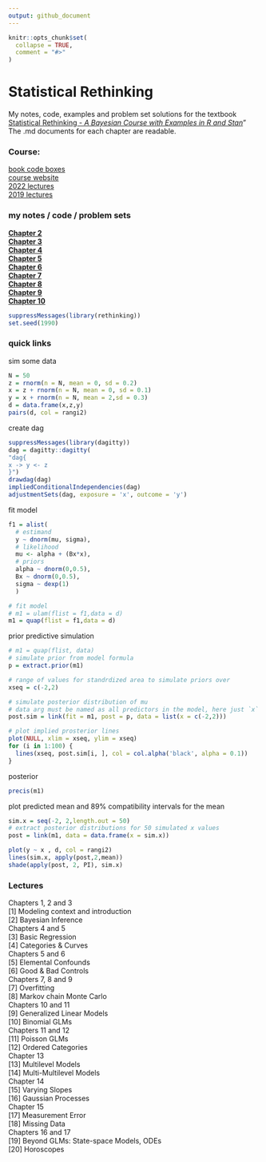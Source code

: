 ```yaml
---
output: github_document
---
```


<!-- README.md is generated from README.Rmd. Please edit that file -->

```r
knitr::opts_chunk$set(
  collapse = TRUE,
  comment = "#>"
)
```
# Statistical Rethinking

<!-- badges: start -->
<!-- badges: end -->

My notes, code, examples and problem set solutions for the textbook [Statistical Rethinking - *A Bayesian Course with Examples in R and Stan*](https://xcelab.net/rm/statistical-rethinking/)"  The .md documents for each chapter are readable.  

### Course: 
[book code boxes](https://github.com/rmcelreath/rethinking/blob/master/book_code_boxes.txt)  
[course website](https://xcelab.net/rm/statistical-rethinking/)  
[2022 lectures](https://www.youtube.com/playlist?list=PLDcUM9US4XdMROZ57-OIRtIK0aOynbgZN)  
[2019 lectures](https://www.youtube.com/channel/UCNJK6_DZvcMqNSzQdEkzvzA)  


### my notes / code / problem sets
[**Chapter 2**](https://github.com/MattPM/Rthink/blob/master/Chapter%202.%20Small%20Worlds%20and%20Large%20Worlds/ch2.md)  
[**Chapter 3**](https://github.com/MattPM/Rthink/blob/master/Chapter%203.%20Sampling%20the%20Imaginary/ch3.md)  
[**Chapter 4**](https://github.com/MattPM/Rthink/blob/master/Chapter%204.%20Geocentric%20Models/Ch4.md)  
[**Chapter 5**](https://github.com/MattPM/Rthink/blob/master/Chapter%205.%20DAGs%20multiple%20regression%20causal%20inference/ch5.md)  
[**Chapter 6**](https://github.com/MattPM/Rthink/blob/master/Chapter%206.%20bias%20colineariry%20berkson's%2C%20simpsons%20paradox%20types%20of%20bias/ch6.md)  
[**Chapter 7**](https://github.com/MattPM/Rthink/blob/master/Chapter%207.%20model%20selection%20information%20theory%20entropy%20cross%20validation/ch7.md)  
[**Chapter 8**](https://github.com/MattPM/Rthink/blob/master/chapter%208.%20interactions%20discrete%20and%20continuous/ch8.md)  
[**Chapter 9**](https://github.com/MattPM/Rthink/blob/master/Chapter%209.%20Markov%20Chain%20Monte%20Carlo/ch9.md)  
[**Chapter 10**](https://github.com/MattPM/Rthink/blob/master/Chapter%2010.%20GLMs%20and%20maximum%20entropy/ch10.md)  
<!-- [**Chapter 11**]()   -->
<!-- [**Chapter 12**]()   -->
<!-- [**Chapter 13**]()   -->
<!-- [**Chapter 14**]()   -->
<!-- [**Chapter 15**]()   -->

```r
suppressMessages(library(rethinking))
set.seed(1990)
```

### quick links

sim some data 
```r
N = 50
z = rnorm(n = N, mean = 0, sd = 0.2)
x = z + rnorm(n = N, mean = 0, sd = 0.1)
y = x + rnorm(n = N, mean = 2,sd = 0.3)
d = data.frame(x,z,y)
pairs(d, col = rangi2)
```

create dag 

```r
suppressMessages(library(dagitty))
dag = dagitty::dagitty(
"dag{
x -> y <- z
}")
drawdag(dag)
impliedConditionalIndependencies(dag)
adjustmentSets(dag, exposure = 'x', outcome = 'y')
```


fit model  
```r
f1 = alist( 
  # estimand
  y ~ dnorm(mu, sigma),
  # likelihood
  mu <- alpha + (Bx*x), 
  # priors 
  alpha ~ dnorm(0,0.5), 
  Bx ~ dnorm(0,0.5), 
  sigma ~ dexp(1)
  )

# fit model 
# m1 = ulam(flist = f1,data = d)
m1 = quap(flist = f1,data = d)

```

prior predictive simulation 
```r

# m1 = quap(flist, data)
# simulate prior from model formula 
p = extract.prior(m1)

# range of values for standrdized area to simulate priors over 
xseq = c(-2,2)

# simulate posterior distribution of mu
# data arg must be named as all predictors in the model, here just `x`
post.sim = link(fit = m1, post = p, data = list(x = c(-2,2)))

# plot implied prosterior lines 
plot(NULL, xlim = xseq, ylim = xseq)
for (i in 1:100) {
  lines(xseq, post.sim[i, ], col = col.alpha('black', alpha = 0.1))
}

```

posterior 
```r
precis(m1)
```

plot predicted mean and 89% compatibility intervals for the mean 

```r
sim.x = seq(-2, 2,length.out = 50)
# extract posterior distributions for 50 simulated x values 
post = link(m1, data = data.frame(x = sim.x))

plot(y ~ x , d, col = rangi2)
lines(sim.x, apply(post,2,mean))
shade(apply(post, 2, PI), sim.x)

```



### Lectures  
Chapters 1, 2 and 3  
[1] Modeling context and introduction  
[2] Bayesian Inference  
Chapters 4 and 5  
[3] Basic Regression  
[4] Categories & Curves  
Chapters 5 and 6	
[5] Elemental Confounds    
[6] Good & Bad Controls   
Chapters 7, 8 and 9   
[7] Overfitting  
[8] Markov chain Monte Carlo  
Chapters 10 and 11  
[9] Generalized Linear Models  
[10] Binomial GLMs  
Chapters 11 and 12  
[11] Poisson GLMs  
[12] Ordered Categories  
Chapter 13  
[13] Multilevel Models  
[14] Multi-Multilevel Models  
Chapter 14  
[15] Varying Slopes  
[16] Gaussian Processes  
Chapter 15  
[17] Measurement Error  
[18] Missing Data  
Chapters 16 and 17  
[19] Beyond GLMs: State-space Models, ODEs  
[20] Horoscopes  


